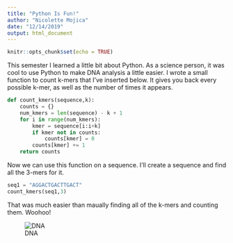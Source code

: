 ```yaml
---
title: "Python Is Fun!"
author: "Nicolette Mojica"
date: "12/14/2019"
output: html_document
---
```


```r
knitr::opts_chunk$set(echo = TRUE)
```

This semester I learned a little bit about Python. As a science person, it was cool to use Python to make DNA analysis a little easier. I wrote a small function to count k-mers that I've inserted below. It gives you back every possible k-mer, as well as the number of times it appears.

```python
def count_kmers(sequence,k):
    counts = {}
    num_kmers = len(sequence) - k + 1
    for i in range(num_kmers):
        kmer = sequence[i:i+k]
        if kmer not in counts:
            counts[kmer] = 0
        counts[kmer] += 1
    return counts
```

Now we can use this function on a sequence. I'll create a sequence and find all the 3-mers for it.

```python
seq1 = "AGGACTGACTTGACT"
count_kmers(seq1,3)
```

That was much easier than maually finding all of the k-mers and counting them. Woohoo!

![DNA](~/Desktop/website/static/img/dnapic.jpg)